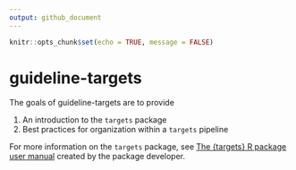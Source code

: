 ```yaml
---
output: github_document
---
```


```r
knitr::opts_chunk$set(echo = TRUE, message = FALSE)

```

# guideline-targets

The goals of guideline-targets are to provide

1) An introduction to the `targets` package
2) Best practices for organization within a `targets` pipeline

For more information on the `targets` package, see [The {targets} R package user manual](https://books.ropensci.org/targets/) created by the package developer.
